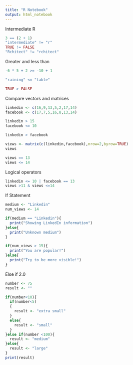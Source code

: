 ```yaml
---
title: "R Notebook"
output: html_notebook
---
```

Intermediate R
```r
3 == (2 + 1)
"intermediate" != "r"
TRUE != FALSE
"Rchitect" != "rchitect"

```
Greater and less than
```r
-6 * 5 + 2 >= -10 + 1

"raining" <= "table"

TRUE > FALSE
```
Compare vectors and matrices
```r
linkedin <- c(16,9,13,5,2,17,14)
facebook <- c(17,7,5,16,8,13,14)

linkedin > 15
facebook <= 10

linkedin > facebook

views <- matrix(c(linkedin,facebook),nrow=2,byrow=TRUE)
views

views == 13
views <= 14
```
Logical operators
```r
linkedin <= 10 | facebook == 13
views >11 & views <=14

```
If Statement
```r
medium <- "Linkedin"
num_views <- 14

if(medium == "Linkedin"){
  print("Showing LinkedIn information")
}else{
  print("Unknown medium")
}

if(num_views > 15){
  print("You are popular!")
}else{
  print("Try to be more visible!")
}
```
Else if 2.0
```r
number <- 75
result <- ""

if(number<10){
  if(number<5)
  {
    result <- "extra small"
  }
  else{
    result <- "small"
  }
}else if(number <100){
  result <- "medium"  
}else{
  result <- "large"
}
print(result)

  
```

